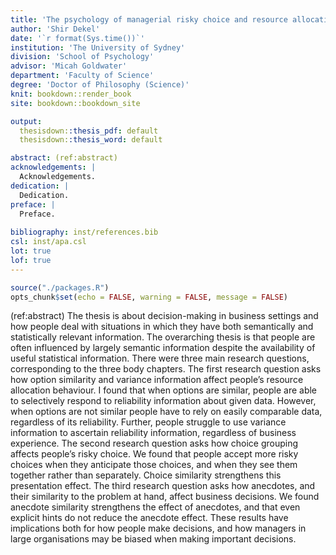 ```yaml
---
title: 'The psychology of managerial risky choice and resource allocation'
author: 'Shir Dekel'
date: '`r format(Sys.time())`'
institution: 'The University of Sydney'
division: 'School of Psychology'
advisor: 'Micah Goldwater'
department: 'Faculty of Science'
degree: 'Doctor of Philosophy (Science)'
knit: bookdown::render_book
site: bookdown::bookdown_site

output:
  thesisdown::thesis_pdf: default 
  thesisdown::thesis_word: default

abstract: (ref:abstract)
acknowledgements: |
  Acknowledgements.
dedication: |
  Dedication. 
preface: |
  Preface.
  
bibliography: inst/references.bib
csl: inst/apa.csl
lot: true
lof: true
---
```


```r
source("./packages.R")
opts_chunk$set(echo = FALSE, warning = FALSE, message = FALSE)
```

(ref:abstract) The thesis is about decision-making in business settings and how
people deal with situations in which they have both semantically and
statistically relevant information. The overarching thesis is that people are
often influenced by largely semantic information despite the availability of
useful statistical information. There were three main research questions,
corresponding to the three body chapters. The first research question asks how
option similarity and variance information affect people's resource allocation
behaviour. I found that when options are similar, people are able to selectively
respond to reliability information about given data. However, when options are
not similar people have to rely on easily comparable data, regardless of its
reliability. Further, people struggle to use variance information to ascertain
reliability information, regardless of business experience. The second research
question asks how choice grouping affects people's risky choice. We found that
people accept more risky choices when they anticipate those choices, and when
they see them together rather than separately. Choice similarity strengthens
this presentation effect. The third research question asks how anecdotes, and
their similarity to the problem at hand, affect business decisions. We found
anecdote similarity strengthens the effect of anecdotes, and that even explicit
hints do not reduce the anecdote effect. These results have implications both
for how people make decisions, and how managers in large organisations may be
biased when making important decisions.
